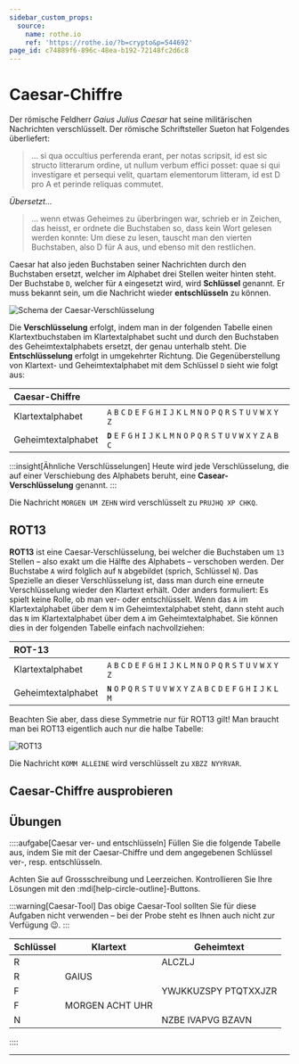 ```yaml
---
sidebar_custom_props:
  source:
    name: rothe.io
    ref: 'https://rothe.io/?b=crypto&p=544692'
page_id: c74889f6-896c-48ea-b192-72148fc2d6c8
---
```



# Caesar-Chiffre

Der römische Feldherr _Gaius Julius Caesar_ hat seine militärischen Nachrichten verschlüsselt. Der römische Schriftsteller Sueton hat Folgendes überliefert:

> … si qua occultius perferenda erant, per notas scripsit, id est sic structo litterarum ordine, ut nullum verbum effici posset: quae si qui investigare et persequi velit, quartam elementorum litteram, id est D pro A et perinde reliquas commutet.

_Übersetzt..._

> … wenn etwas Geheimes zu überbringen war, schrieb er in Zeichen, das heisst, er ordnete die Buchstaben so, dass kein Wort gelesen werden konnte: Um diese zu lesen, tauscht man den vierten Buchstaben, also D für A aus, und ebenso mit den restlichen.

Caesar hat also jeden Buchstaben seiner Nachrichten durch den Buchstaben ersetzt, welcher im Alphabet drei Stellen weiter hinten steht. Der Buchstabe `D`, welcher für `A` eingesetzt wird, wird **Schlüssel** genannt. Er muss bekannt sein, um die Nachricht wieder **entschlüsseln** zu können.

![Schema der Caesar-Verschlüsselung](img/caesar.png)

Die **Verschlüsselung** erfolgt, indem man in der folgenden Tabelle einen Klartextbuchstaben im Klartextalphabet sucht und durch den Buchstaben des Geheimtextalphabets ersetzt, der genau unterhalb steht. Die **Entschlüsselung** erfolgt in umgekehrter Richtung. Die Gegenüberstellung von Klartext- und Geheimtextalphabet mit dem Schlüssel `D` sieht wie folgt aus:

| Caesar-Chiffre     |                                                                                                             |
|:-------------------|:------------------------------------------------------------------------------------------------------------|
| Klartextalphabet   | `A` `B` `C` `D` `E` `F` `G` `H` `I` `J` `K` `L` `M` `N` `O` `P` `Q` `R` `S` `T` `U` `V` `W` `X` `Y` `Z`     |
| Geheimtextalphabet | **`D`** `E` `F` `G` `H` `I` `J` `K` `L` `M` `N` `O` `P` `Q` `R` `S` `T` `U` `V` `W` `X` `Y` `Z` `A` `B` `C` |

:::insight[Ähnliche Verschlüsselungen]
Heute wird jede Verschlüsselung, die auf einer Verschiebung des Alphabets beruht, eine **Casear-Verschlüsselung** genannt.
:::

Die Nachricht `MORGEN UM ZEHN` wird verschlüsselt zu `PRUJHQ XP CHKQ`.

## ROT13

**ROT13** ist eine Caesar-Verschlüsselung, bei welcher die Buchstaben um `13` Stellen – also exakt um die Hälfte des Alphabets – verschoben werden. Der Buchstabe `A` wird folglich auf `N` abgebildet (sprich, Schlüssel `N`). Das Spezielle an dieser Verschlüsselung ist, dass man durch eine erneute Verschlüsselung wieder den Klartext erhält. Oder anders formuliert: Es spielt keine Rolle, ob man ver- oder entschlüsselt. Wenn das `A` im Klartextalphabet über dem `N` im Geheimtextalphabet steht, dann steht auch das `N` im Klartextalphabet über dem `A` im Geheimtextalphabet. Sie können dies in der folgenden Tabelle einfach nachvollziehen:

| ROT-13             |                                                                                                             |
|:-------------------|:------------------------------------------------------------------------------------------------------------|
| Klartextalphabet   | `A` `B` `C` `D` `E` `F` `G` `H` `I` `J` `K` `L` `M` `N` `O` `P` `Q` `R` `S` `T` `U` `V` `W` `X` `Y` `Z`     |
| Geheimtextalphabet | **`N`** `O` `P` `Q` `R` `S` `T` `U` `V` `W` `X` `Y` `Z` `A` `B` `C` `D` `E` `F` `G` `H` `I` `J` `K` `L` `M` |

Beachten Sie aber, dass diese Symmetrie nur für ROT13 gilt! Man braucht man bei ROT13 eigentlich auch nur die halbe Tabelle:

![ROT13](img/rot13.svg)

Die Nachricht `KOMM ALLEINE` wird verschlüsselt zu `XBZZ NYYRVAR`.

## Caesar-Chiffre ausprobieren
<Caesar />

## Übungen
::::aufgabe[Caesar ver- und entschlüsseln]
<TaskState id='bd2b8283-04eb-465d-af9f-50aa27085baf' />
Füllen Sie die folgende Tabelle aus, indem Sie mit der Caesar-Chiffre und dem angegebenen Schlüssel ver-, resp. entschlüsseln.

Achten Sie auf Grossschreibung und Leerzeichen. Kontrollieren Sie Ihre Lösungen mit den :mdi[help-circle-outline]-Buttons.

:::warning[Caesar-Tool]
Das obige Caesar-Tool sollten Sie für diese Aufgaben nicht verwenden – bei der Probe steht es Ihnen auch nicht zur Verfügung 😉.
:::

| Schlüssel | Klartext                                                                             | Geheimtext                                                                      |
|-----------|--------------------------------------------------------------------------------------|---------------------------------------------------------------------------------|
| R         | <String solution="JULIUS" id="df394687-1fed-4adc-8e97-27fcc814de52" />               | ALCZLJ                                                                          |
| R         | GAIUS                                                                                | <String solution="XRZLJ" id="0a2d8a7e-41c2-45ff-a1cc-b665a69b7373" />           |
| F         | <String solution="TREFFPUNKT KOLOSSEUM" id="d67bf5b8-bcef-4579-a4af-bf669c8df7c4" /> | YWJKKUZSPY PTQTXXJZR                                                            |
| F         | MORGEN ACHT UHR                                                                      | <String solution="RTWLJS FHMY ZMW" id="134015ff-689e-4e72-9f5f-88ceae75b0bd" /> |
| N         | <String solution="AMOR VINCIT OMNIA" id="a767e3c1-9614-48d1-9b72-cd9a4c74c148" />    | NZBE IVAPVG BZAVN                                                              |

::::

---
